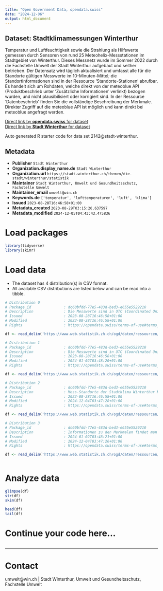 ```yaml
---
title: "Open Government Data, opendata.swiss"
date: "2024-12-06"
output: html_document
---
```


## Dataset: Stadtklimamessungen Winterthur

Temperatur und Luftfeuchtigkeit sowie die Strahlung als Hilfswerte gemessen durch Sensoren von rund 25 Meteohelix-Messstationen im Stadtgebiet von Winterthur. Dieses Messnetz wurde im Sommer 2022 durch die Fachstelle Umwelt der Stadt Winterthur aufgebaut und seither betrieben. 
Der Datensatz wird täglich aktualisiert und umfasst alle für die Standorte gültigen Messwerte im 10-Minuten-Mittel; die Standortinformationen sind in der Ressource 'Standorte-Stationen' abrufbar. Es handelt sich um Rohdaten, welche direkt von der meteoblue API (Produktbeschrieb unter 'Zusätzliche Informationen' verlinkt) bezogen wurden, und nicht plausibilisiert oder korrigiert sind. In der Ressource 'Datenbeschrieb' finden Sie die vollständige Beschreibung der Merkmale. Direkter Zugriff auf die meteoblue API ist möglich und kann direkt bei meteoblue angefragt werden.

[Direct link by **opendata.swiss** for dataset](https://opendata.swiss/de/dataset/stadtklimamessungen-winterthur)<br>
[Direct link by **Stadt Winterthur** for dataset]()

Auto generated R starter code for data set 2142@stadt-winterthur.

## Metadata

- **Publisher** `Stadt Winterthur`
- **Organization.display_name.de** `Stadt Winterthur`
- **Organization.url** `https://stadt.winterthur.ch/themen/die-stadt/winterthur/statistik`
- **Maintainer** `Stadt Winterthur, Umwelt und Gesundheitsschutz, Fachstelle Umwelt`
- **Maintainer_email** `umwelt@win.ch`
- **Keywords.de** `['temperatur', 'lufttemperaturen', 'luft', 'klima']`
- **Issued** `2023-08-28T16:46:58+01:00`
- **Metadata_created** `2023-08-29T03:15:20.637597`
- **Metadata_modified** `2024-12-05T04:43:43.475836`


# Load packages

```r

library(tidyverse)
library(skimr)

```

# Load data

-   The dataset has 4 distribution(s) in CSV format.
-   All available CSV distributions are listed below and can be read into a tibble.

```r

# Distribution 0
# Package_id               : dc60bfdd-77e5-483d-bed3-e655e5529210
# Description              : Die Messwerte sind in UTC (Coordinated Universal Time). Mithilfe dem Merkmal "station_id" können die Ressourcen: "Standorte-Stationen" und "Messdaten_XXXX" kombiniert werden. Wenn im Verlauf der Zeit neue Stationen dazu kommen oder wegfallen, ist dies in der Ressource "Standorte-Stationen" an den Merkmalen "daten_von" und "daten_bis" abzulesen. Die vollständige Dokumentation der Merkmale finden Sie in der Ressource Datenbeschrieb.txt. Die Daten können Lücken enthalten. 
# Issued                   : 2023-08-28T16:46:58+01:00
# Modified                 : 2023-08-28T16:46:58+01:00
# Rights                   : https://opendata.swiss/terms-of-use#terms_open

df <- read_delim('https://www.web.statistik.zh.ch/ogd/daten/ressourcen/KTZH_00002142_00004245.csv')

# Distribution 1
# Package_id               : dc60bfdd-77e5-483d-bed3-e655e5529210
# Description              : Die Messwerte sind in UTC (Coordinated Universal Time). Mithilfe dem Merkmal "station_id" können die Ressourcen: "Standorte-Stationen" und "Messdaten_XXXX" kombiniert werden. Wenn im Verlauf der Zeit neue Stationen dazu kommen oder wegfallen, ist dies in der Ressource "Standorte-Stationen" an den Merkmalen "daten_von" und "daten_bis" abzulesen. Die vollständige Dokumentation der Merkmale finden Sie in der Ressource Datenbeschrieb.txt. Die Daten können Lücken enthalten. 
# Issued                   : 2023-08-28T16:46:58+01:00
# Modified                 : 2024-01-02T03:48:20+01:00
# Rights                   : https://opendata.swiss/terms-of-use#terms_open

df <- read_delim('https://www.web.statistik.zh.ch/ogd/daten/ressourcen/KTZH_00002142_00004246.csv')

# Distribution 2
# Package_id               : dc60bfdd-77e5-483d-bed3-e655e5529210
# Description              : Mess-Standorte der Stadtklima Winterthur Messdaten. Die Merkmale "laengengrad" und "breitengrad" sind im WGS 84 Koordinatensystem angegeben. Die Merkmale 'daten_von' und 'daten_bis' wurde aus den verfügbaren Messdaten bestimmt.
# Issued                   : 2023-08-28T16:46:58+01:00
# Modified                 : 2024-12-04T03:47:28+01:00
# Rights                   : https://opendata.swiss/terms-of-use#terms_open

df <- read_delim('https://www.web.statistik.zh.ch/ogd/daten/ressourcen/KTZH_00002142_00004244.csv')

# Distribution 3
# Package_id               : dc60bfdd-77e5-483d-bed3-e655e5529210
# Description              : Informationen zu den Merkmalen findet man in der Ressource Datenbeschrieb.txt unter dem Datensatz. Die Daten können Lücken enthalten.
# Issued                   : 2024-01-02T03:48:21+01:00
# Modified                 : 2024-12-04T03:47:26+01:00
# Rights                   : https://opendata.swiss/terms-of-use#terms_open

df <- read_delim('https://www.web.statistik.zh.ch/ogd/daten/ressourcen/KTZH_00002142_00005084.csv')



```

# Analyze data

```r

glimpse(df)
str(df)
skim(df)

head(df)
tail(df)

```

# Continue your code here...

```r

```

------------------------------------------------------------------------

# Contact

umwelt@win.ch | Stadt Winterthur, Umwelt und Gesundheitsschutz, Fachstelle Umwelt
